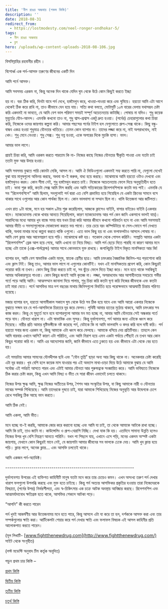 ```yaml
---
title: 'নীল রঙের অন্ধকার (পঞ্চম কিস্তি)'
description: ''
date: 2018-08-31
redirect_from:
  - https://lostmodesty.com/neel-ronger-ondhokar-5/
tags:
  - নীল রঙের অন্ধকার
  - ব্লগ
hero: /uploads/wp-content-uploads-2018-08-106.jpg
---
```


বিসমিল্লাহির রহমানীর রহীম ।

বিশোর্ধ্ব এক পর্ন-আসক্ত তরুণের জীবনের একটি দিন

আমি পর্নে আসক্ত।

আমি সবসময় এরকম না, কিন্তু অনেক দিন থাকে যেদিন ঘুম থেকে উঠে কোন কিছুই করতে ইচ্ছা

হয় না। বরং ঠিক করি, দিনটা যাবে পর্ন দেখে, হস্তমৈথুন করে, খাওয়া-দাওয়া করে এবং ঘুমিয়ে। হয়তো আমি এটা আগে থেকেই ঠিক করে রাখি না, তাও কীভাবে যেন হয়ে যায়। সত্যি কথা বলতে, মোটামুটি ১০ম বারের বেলায় যথাসম্ভব চেষ্টা করি একদমই না ভাবতে, যে আমি বেশ ভাল পরিমাণ সময়ই সম্পূর্ণ অচেতনতায় কাটাচ্ছি। পোষায় না যদিও। শুধু কয়েক মুহুর্তের যৌন-আনন্দ। এমনকি কখনো তাও না, শুধু শ্বাস-প্রশ্বাস একটু দ্রুত হওয়া। (পর্নের) চেহারাগুলোর কথা চিন্তা করি, নিজেকে ওদের জায়গায় কল্পনা করি। আমার পছন্দের পর্নের টাইপ হল যেগুলোতে গ্রুপ-সেক্স থাকে। কিছু বন্ধু-বান্ধব একত্র হওয়া শুধুমাত্র যৌনতার খাতিরে। তেমন কোন ব্যাপার না। তাদের লজ্জা করে না, নাই অপরাধবোধ, নাই খেদ। শুধু মেনে নেওয়া। শুধু সেক্স। শুধু নগ্ন হওয়া, একে অপরের দিকে মুচকি হাসা। ভাল।

আমার ভাল লাগে।

প্রায়ই চিন্তা করি, আমি ওরকম করতে পারতাম কি না- নিজের কাছে নিজের যৌনতার স্বীকৃতি পাওয়া এবং যতটা চাই ততটা মুক্ত আর উদার হওয়া।

আমি সবসময় বুঝতে পারি কোনটা মেকি, আসল না। আমি ঐ ভিডিওগুলো একদমই সহ্য করতে পারি না, যেগুলো দেখেই বুঝা যায় মানুষগুলো অভিনয় করছে, অথবা যা-ই করুক, বাধ্য হয়ে করছে। মাঝেমাঝে আমি হয়তো ওটাও দেখবো এবং হস্তমৈথুনও করব। কোন সীমা নেই, শুধু হস্তমৈথুন করতে চাই। নিজেকে অচেতনতায় ফেলে দিয়ে অনুভূতিহীন হতে চাই। ভাবা শুরু করি, কতটা সেক্স আমি মিস করছি এবং আমি সত্যিকারের রিলেশনশিপকে কতটা ভয় পাই। এমনকি যে সব “রিলেশনশিপে” আমি ছিলাম, সবগুলোই পর্ন দ্বারা এত বেশি প্রভাবিত হয়ে গিয়েছিল যে একটা স্ক্রিনের সামনে বসে থাকার সাথে ওগুলোর আর কোন পার্থক্য ছিল না। কোন ভালবাসা বা সম্মান ছিল না। খালি উত্তেজনা আর জটিলতা।

এখন রাত ৯টা বাজে, মনে হয় সকাল ৯টায় শুরু করেছিলাম, আজকে ক্লাসেও যাইনি, বাসার বাইরেও যাইনি (একবার বাদে। ম্যাকডোনাল্ড থেকে খাবার আনতে গিয়েছিলাম, কারণ ম্যাকডোনাল্ড আর পর্ন কেন জানি একসাথে ভালই যায়)। সারাদিনের মধ্যে আমার খুব বাজে সময় যায় যখন চিন্তা করি আমার জীবনে কখনো পরিবর্তন হবে না এবং আমি সবসময়ই আমার ভীতি ও সমস্যাগুলোকে মোকাবেলা করতে ভয় পাবো। তার চেয়ে বরং কম্পিউটারে বা সেল-ফোনে পর্ন দেখতে থাকি, অথবা মাথার মধ্যে কল্পনা করতে থাকি ওগুলো। এতে ভাল কিছু হয় না এবং ফলাফলটাও আসলে পোষায় না। আমি বেশ ক্লান্ত আর আবেগপ্রবণ হয়ে পড়ি। মাঝেমাঝে কষ্ট হয়। গতকাল থেকে গোসল করিনি। সম্প্রতি আমার একটা “রিলেশনশিপ” ব্রেক আপ হয়ে গেছে, আমি এখনো তা নিয়ে বিষণ্ণ। আমি পর্ন ছেড়ে দিতে পারছি না কারণ আমার মনে হচ্ছে এটা তাকে (এক্স-গার্লফ্রেন্ড) আমার সাথে কোনভাবে যুক্ত রাখছে। জগাখিচুড়ি টাইপ বিকৃত মানসিকতা আর কি!

ব্যাপার হল, আমি বেশ স্বাভাবিক একটা মানুষ, স্নাতক শ্রেণীর ছাত্র। আমি চমৎকার বৈজ্ঞানিক জিনিস-পত্র পড়াশোনা করি এবং ক্লাস নিই। কিন্তু তাও, আমার ভাল লাগে না এগুলোর কোনটিই। যখন এই মানসিকতায় প্রবেশ করি, কোন কিছুরই পরোয়া করি না তখন। কোন কিছু চিন্তা করতে চাই না, সব ছুঁড়ে ফেলে দিতে ইচ্ছা করে। মনে হতে থাকে সবকিছুই আমার অধিকারসূত্রে পাওয়া। কোন কিছুর জন্যই আমি কৃতজ্ঞ না। লজ্জা, অপরাধবোধ আর আশাহীনতার সবচেয়ে গভীর গর্তে পড়ে আছি আমি। আত্মসম্মান জানালা দিয়ে পালায়, শুধু চিন্তা করি কতটা ঘৃণা করি নিজের জীবনকে এবং কতটা চাই মারা যেতে। পর্নে আসক্তির মাত্র দশ বছরের মাথায় জিনিসগুলো বিবর্তিত হয়ে পরোক্ষভাবে আত্মঘাতী চিন্তায় পরিণত হয়েছে।

মজার ব্যাপার হল, হয়তো আগামীকাল সকালে ঘুম থেকে উঠে সব ঠিক হয়ে যাবে এবং আমি আরো একবার নিজেকে বুঝাতে সক্ষম হব যে পর্ন-আসক্তিকে চিরতরে দূর করে ফেলব। পৃথিবী আমার হাতের মুঠোয় থাকবে, আমি চমৎকার সব কাজ করব। কিন্তু যে মুহূর্তে মনে হবে ব্যাপারগুলো আমার মন মত হচ্ছে না, আবার আমি যৌনতার সেই অন্ধকার গর্তে পড়ে যাব। যৌনতা খারাপ না। এটা স্বাভাবিক এবং সুন্দর। কিন্তু দুর্ভাগ্যবশত, পর্ন আমার জন্য এটাকে ধ্বংস করে দিয়েছে। নারীর প্রতি আমার দৃষ্টিভঙ্গীকে নষ্ট করেছে পর্ন, যেটাকে কি না আমি ভালবাসি ও কদর করি বলে দাবী করি। পর্ন হয়তো সবার জন্য এরকম না, কিন্তু আমাকে এটা ধ্বংস করে ফেলছে। আমাকে ধসিয়ে দেয় প্রতিটিবার। তাহলে কেন আমি বারবার এখানে আসি? কারণ এটা পরিচিত, এবং আমি নিরাশ হয়ে এমন একটা পর্যায়ে পৌঁছাই যে তখন আর কোন কিছুর পরোয়া করি না। আমি এর আদ্যোপান্ত জানি, জানি কীভাবে এতে ঢুকতে হয় এবং কীভাবে এটা থেকে বের হতে হয়।

এই সময়টায় আমার সামনের যৌনদ্দীপক ছবি এবং “যৌন তৃপ্তি” ছাড়া অন্য আর কিছু থাকে না। অনেকবার চেষ্টা করেছি এটা দূর করার। খুব বেশি হলে কয়েক মাস যাওয়ার পর এই অভ্যাস মাথা-চাড়া দিয়ে উঠে আমাকে বুঝায় যে আমি সর্বোচ্চ এই পর্যন্তই আসতে পারব এবং এটাই আমার যৌনতা আর পুরুষত্বকে সংজ্ঞায়িত করে। আমি ভবিষ্যতে নিজেকে ঠিক করার চেষ্টা করব, কিন্তু এখন আমি বিষণ্ণ ও ভীত যে সারা জীবন এভাবেই চলতে থাকবে।

নিজের উপর ক্ষুব্ধ আমি, ক্ষুব্ধ নিজের অতীতের উপর, শৈশব আর সংস্কৃতির উপর, যা কিছু আমাকে নারী ও যৌনতার মাঝের সম্পর্ক শিখিয়েছে। আমি তাদেরকে দুষতে চাই, যারা আমাকে শিখিয়েছে নিজের অনুভূতি আর উদ্বেগকে চেপে রেখে সবকিছু ঠিক আছে ভান করতে।

আমি ঠিক নেই।

আমি একলা, আমি ভীত।

মনে হচ্ছে যা-ই করছি, আমাকে জোর করে করানো হচ্ছে এবং আমি যা চাই, তা থেকে আমাকে আটকে রাখা হচ্ছে। আমি কি চাই, তাও জানি না। কাউন্সেলিং ও গ্রুপ-থেরাপি নিচ্ছি। দেখা যাক কি হয়। এতদিনে সামান্য উন্নতি হলেও নিজের উপর খুব বেশি নিয়ন্ত্রণ আনতে পারিনি। যখন পা পিছলে যায়, এখানে এসে পড়ি, মনের একদম অস্পষ্ট একটা জায়গায়, যেখানে কোন কিছুরই মানে নেই, যে জায়গাটা আমার জীবনের সব ভালকে ঢেকে দেয়। আমি খুব ক্লান্ত হয়ে পড়ি। ক্লান্ত লাগে, অনেক ক্লান্ত... এবং আসক্তি চলতেই থাকে।

আমি একজন পর্ন-অ্যাডিক্ট।

\----------------------------------------------------------------

দুর্ভাগ্যবশত উপরের এই ব্যক্তিগত কাহিনীটি মানুষ যতটা মনে করে তার চেয়েও কমন। এখন অসংখ্য তরুণ পর্ন দেখার খারাপ ফলগুলো উপলব্ধি করছে এবং মুক্ত হতে চাইছে। কিন্তু পর্ন অত্যন্ত আসক্তিকর প্রকৃতির হওয়ায় তারা নিজেদেরকে বিষণ্ণতা, (পর্নের উপর) নির্ভরশীলতা, এবং স্ব-চিকিৎসার এক চক্রে আটক অবস্থায় আবিষ্কার করছে। রিলেশনশিপ এবং আত্মমর্যাদাবোধ ক্ষতিগ্রস্ত হতে থাকে, আসক্তির শেকলে আটকা পড়ে।

“আপনি” কী করতে পারেন

পর্ন খুবই আকর্ষণীয় আর উত্তেজনাময় মনে হতে পারে, কিন্তু আসলে এটা যা করে তা হল, দর্শককে আসক্ত করা এবং তার সম্পর্কগুলোর ক্ষতি করা। আর্টিকেলটা শেয়ার করে পর্ন দেখার ক্ষতি এবং ফলাফল বিষয়ক এই আসল কাহিনীর প্রতি আলোকপাত করতে পারেন।

(মূল লিখাটি- [www.fightthenewdrug.com](http://www.fightthenewdrug.com/) সাইট থেকে সংগৃহীত)

(লস্ট মডেস্টি অনুবাদ টিম কর্তৃক অনূদিত)

পড়ুন প্রথম চার কিস্তি –

[প্রথম কিস্তি](http://lostmodesty.blogspot.com/2015/09/blog-post.html)

[দ্বিতীয় কিস্তি](http://lostmodesty.blogspot.com/2015/11/blog-post.html)

[তৃতীয় কিস্তি](http://lostmodesty.blogspot.com/2015/11/blog-post_9.html)

[চতুর্থ কিস্তি](http://lostmodesty.blogspot.com/2016/02/blog-post_15.html)
